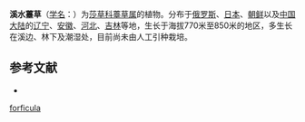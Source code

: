 {{Speciesbox
| name = 溪水薹草
| status = 
| status_system = 
| image =
| genus = Carex
| species = forficula
| authority = Franch. et Sav.
}}

'''溪水薹草'''（[[学名|学名]]：{{lang|la|''Carex forficula''}}）为[[莎草科|莎草科]][[薹草属|薹草属]]的植物。分布于[[俄罗斯|俄罗斯]]、[[日本|日本]]、[[朝鲜|朝鲜]]以及[[中国大陆|中国大陆]]的[[辽宁|辽宁]]、[[安徽|安徽]]、[[河北|河北]]、[[吉林|吉林]]等地，生长于海拔770米至850米的地区，多生长在溪边、林下及潮湿处，目前尚未由人工引种栽培。

== 参考文献 ==
<div class="references-small">
* {{cite web| url =http://www.bioinfo.cn/db05/KmzwSpecies.php?action=view&id=6583| title =溪水薹草| work =《中国高等植物数据库全库》| publisher =中国科学院微生物研究所| author =昆明植物研究所| accessdate =2009-02-24| deadurl =yes| archiveurl =https://web.archive.org/web/20160305083546/http://www.bioinfo.cn/db05/KmzwSpecies.php?action=view&id=6583| archivedate =2016-03-05}}
</div>
{{Taxonbar|from=Q15247270}}

{{DEFAULTSORT:Carex forficula}}
[[Category:薹草属|forficula]]


{{Carex-stub}}